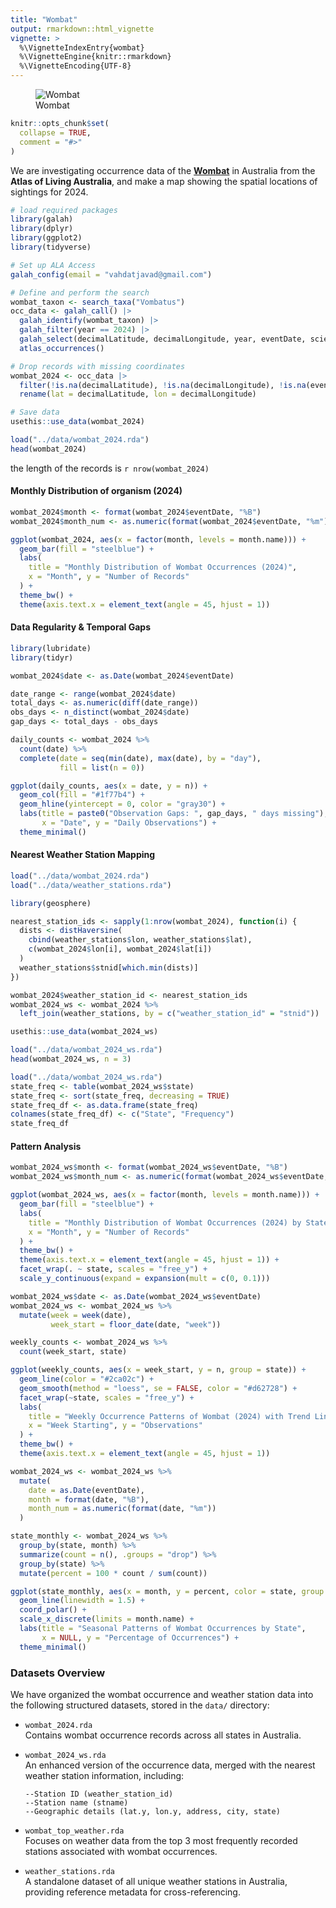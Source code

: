 ```yaml
---
title: "Wombat"
output: rmarkdown::html_vignette
vignette: >
  %\VignetteIndexEntry{wombat}
  %\VignetteEngine{knitr::rmarkdown}
  %\VignetteEncoding{UTF-8}
---
```


![Wombat](image/wombat.jpg)

```r
knitr::opts_chunk$set(
  collapse = TRUE,
  comment = "#>"
)
```

We are investigating occurrence data of the [**Wombat**](https://en.wikipedia.org/wiki/Wombat) in Australia from the **Atlas of Living Australia**, and make a map showing the spatial locations of sightings for 2024.

```r
# load required packages
library(galah)
library(dplyr)
library(ggplot2)
library(tidyverse)
```

```r
# Set up ALA Access
galah_config(email = "vahdatjavad@gmail.com")

# Define and perform the search
wombat_taxon <- search_taxa("Vombatus")
occ_data <- galah_call() |> 
  galah_identify(wombat_taxon) |>  
  galah_filter(year == 2024) |>
  galah_select(decimalLatitude, decimalLongitude, year, eventDate, scientificName) |>
  atlas_occurrences()

# Drop records with missing coordinates
wombat_2024 <- occ_data |> 
  filter(!is.na(decimalLatitude), !is.na(decimalLongitude), !is.na(eventDate)) |> 
  rename(lat = decimalLatitude, lon = decimalLongitude)

# Save data
usethis::use_data(wombat_2024)
```

```r
load("../data/wombat_2024.rda")
head(wombat_2024)
```

the length of the records is `r nrow(wombat_2024)`

#### Monthly Distribution of organism (2024)

```r
wombat_2024$month <- format(wombat_2024$eventDate, "%B")
wombat_2024$month_num <- as.numeric(format(wombat_2024$eventDate, "%m"))

ggplot(wombat_2024, aes(x = factor(month, levels = month.name))) +
  geom_bar(fill = "steelblue") +
  labs(
    title = "Monthly Distribution of Wombat Occurrences (2024)",
    x = "Month", y = "Number of Records"
  ) +
  theme_bw() +
  theme(axis.text.x = element_text(angle = 45, hjust = 1))
```

#### Data Regularity & Temporal Gaps

```r
library(lubridate)
library(tidyr)

wombat_2024$date <- as.Date(wombat_2024$eventDate)

date_range <- range(wombat_2024$date)
total_days <- as.numeric(diff(date_range))
obs_days <- n_distinct(wombat_2024$date)
gap_days <- total_days - obs_days

daily_counts <- wombat_2024 %>%
  count(date) %>%
  complete(date = seq(min(date), max(date), by = "day"), 
           fill = list(n = 0))

ggplot(daily_counts, aes(x = date, y = n)) +
  geom_col(fill = "#1f77b4") +
  geom_hline(yintercept = 0, color = "gray30") +
  labs(title = paste0("Observation Gaps: ", gap_days, " days missing"),
       x = "Date", y = "Daily Observations") +
  theme_minimal()
```

#### Nearest Weather Station Mapping

```r
load("../data/wombat_2024.rda")
load("../data/weather_stations.rda")
```

```r
library(geosphere)

nearest_station_ids <- sapply(1:nrow(wombat_2024), function(i) {
  dists <- distHaversine(
    cbind(weather_stations$lon, weather_stations$lat),
    c(wombat_2024$lon[i], wombat_2024$lat[i])
  )
  weather_stations$stnid[which.min(dists)]
})

wombat_2024$weather_station_id <- nearest_station_ids
wombat_2024_ws <- wombat_2024 %>%
  left_join(weather_stations, by = c("weather_station_id" = "stnid"))

usethis::use_data(wombat_2024_ws)
```

```r
load("../data/wombat_2024_ws.rda")
head(wombat_2024_ws, n = 3)
```

```r
load("../data/wombat_2024_ws.rda")
state_freq <- table(wombat_2024_ws$state)
state_freq <- sort(state_freq, decreasing = TRUE)
state_freq_df <- as.data.frame(state_freq)
colnames(state_freq_df) <- c("State", "Frequency")
state_freq_df
```

#### Pattern Analysis

```r
wombat_2024_ws$month <- format(wombat_2024_ws$eventDate, "%B")
wombat_2024_ws$month_num <- as.numeric(format(wombat_2024_ws$eventDate, "%m"))

ggplot(wombat_2024_ws, aes(x = factor(month, levels = month.name))) +
  geom_bar(fill = "steelblue") +
  labs(
    title = "Monthly Distribution of Wombat Occurrences (2024) by State",
    x = "Month", y = "Number of Records"
  ) +
  theme_bw() +
  theme(axis.text.x = element_text(angle = 45, hjust = 1)) +
  facet_wrap(. ~ state, scales = "free_y") +
  scale_y_continuous(expand = expansion(mult = c(0, 0.1)))
```

```r
wombat_2024_ws$date <- as.Date(wombat_2024_ws$eventDate)
wombat_2024_ws <- wombat_2024_ws %>%
  mutate(week = week(date),
         week_start = floor_date(date, "week"))

weekly_counts <- wombat_2024_ws %>%
  count(week_start, state)

ggplot(weekly_counts, aes(x = week_start, y = n, group = state)) +
  geom_line(color = "#2ca02c") +
  geom_smooth(method = "loess", se = FALSE, color = "#d62728") +
  facet_wrap(~state, scales = "free_y") +
  labs(
    title = "Weekly Occurrence Patterns of Wombat (2024) with Trend Lines",
    x = "Week Starting", y = "Observations"
  ) +
  theme_bw() +
  theme(axis.text.x = element_text(angle = 45, hjust = 1))
```

```r
wombat_2024_ws <- wombat_2024_ws %>%
  mutate(
    date = as.Date(eventDate),
    month = format(date, "%B"),
    month_num = as.numeric(format(date, "%m"))
  )

state_monthly <- wombat_2024_ws %>%
  group_by(state, month) %>%
  summarize(count = n(), .groups = "drop") %>%
  group_by(state) %>%
  mutate(percent = 100 * count / sum(count))

ggplot(state_monthly, aes(x = month, y = percent, color = state, group = state)) +
  geom_line(linewidth = 1.5) +
  coord_polar() +
  scale_x_discrete(limits = month.name) +
  labs(title = "Seasonal Patterns of Wombat Occurrences by State",
       x = NULL, y = "Percentage of Occurrences") +
  theme_minimal()
```

### Datasets Overview

We have organized the wombat occurrence and weather station data into the following structured datasets, stored in the `data/` directory:

-   `wombat_2024.rda`  
    Contains wombat occurrence records across all states in Australia.

-   `wombat_2024_ws.rda`  
    An enhanced version of the occurrence data, merged with the nearest weather station information, including:

    ```
    --Station ID (weather_station_id)
    --Station name (stname)
    --Geographic details (lat.y, lon.y, address, city, state)
    ```

-   `wombat_top_weather.rda`  
    Focuses on weather data from the top 3 most frequently recorded stations associated with wombat occurrences.

-   `weather_stations.rda`  
    A standalone dataset of all unique weather stations in Australia, providing reference metadata for cross-referencing.
